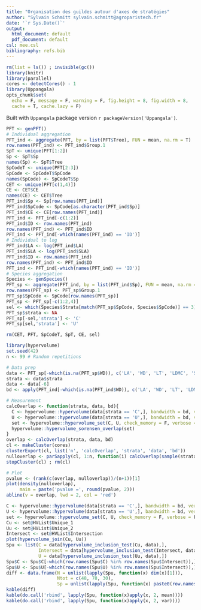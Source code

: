 ```yaml
---
title: "Organisation des guildes autour d'axes de stratégies"
author: "Sylvain Schmitt sylvain.schmitt@agroparistech.fr"
date: '`r Sys.Date()`'
output:
  html_document: default
  pdf_document: default
csl: mee.csl
bibliography: refs.bib
---
```


```r
rm(list = ls()) ; invisible(gc())
library(knitr)
library(parallel)
cores <- detectCores() - 1
library(Uppangala)
opts_chunk$set(
  echo = F, message = F, warning = F, fig.height = 8, fig.width = 8,
  cache = T, cache.lazy = F)
```

Built with `Uppangala` package version `r packageVersion('Uppangala')`.

```r
PFT <- genPFT()
# Individual aggregation
PFT_ind <- aggregate(PFT, by = list(PFT$Tree), FUN = mean, na.rm = T)
row.names(PFT_ind) <- PFT_ind$Group.1
SpT <- unique(PFT[1:2])
Sp <- SpT$Sp
names(Sp) <- SpT$Tree
SpCodeT <- unique(PFT[2:3])
SpCode <- SpCodeT$SpCode
names(SpCode) <- SpCodeT$Sp
CET <- unique(PFT[c(1,4)])
CE <- CET$CE
names(CE) <- CET$Tree
PFT_ind$Sp <- Sp[row.names(PFT_ind)]
PFT_ind$SpCode <- SpCode[as.character(PFT_ind$Sp)]
PFT_ind$CE <- CE[row.names(PFT_ind)]
PFT_ind <- PFT_ind[-c(1:2)]
PFT_ind$ID <- row.names(PFT_ind)
row.names(PFT_ind) <- PFT_ind$ID
PFT_ind <- PFT_ind[-which(names(PFT_ind) == 'ID')]
# Individual to log
PFT_ind$LA <- log(PFT_ind$LA)
PFT_ind$SLA <- log(PFT_ind$SLA)
PFT_ind$ID <- row.names(PFT_ind)
row.names(PFT_ind) <- PFT_ind$ID
PFT_ind <- PFT_ind[-which(names(PFT_ind) == 'ID')]
# Species aggregation
Species <- genSpecies()
PFT_sp <- aggregate(PFT_ind, by = list(PFT_ind$Sp), FUN = mean, na.rm = T)
row.names(PFT_sp) <- PFT_sp$Group.1
PFT_sp$SpCode <- SpCode[row.names(PFT_sp)]
PFT_sp <- PFT_sp[-c(1:2,4)]
sel <- which(Species$Strata[match(PFT_sp$SpCode, Species$SpCode)] == 3)
PFT_sp$strata <- NA
PFT_sp[-sel,'strata'] <- 'C'
PFT_sp[sel,'strata'] <- 'U'

rm(CET, PFT, SpCodeT, SpT, CE, sel)
```

```r
library(hypervolume)
set.seed(42)
n <- 99 # Random repetitions

# Data prep
data <- PFT_sp[-which(is.na(PFT_sp$WD)), c('LA', 'WD', 'LT', 'LDMC', 'SLA', 'strata')]
strata <- data$strata
data <- data[-6]
bd <- apply(PFT_ind[-which(is.na(PFT_ind$WD)), c('LA', 'WD', 'LT', 'LDMC', 'SLA')], 2, sd)

# Measurement
calcOverlap <- function(strata, data, bd){
  C <- hypervolume::hypervolume(data[strata == 'C',], bandwidth = bd, verbose = F)
  U <- hypervolume::hypervolume(data[strata == 'U',], bandwidth = bd, verbose = F)
  set <- hypervolume::hypervolume_set(C, U, check_memory = F, verbose = F)
  hypervolume::hypervolume_sorensen_overlap(set)
}
overlap <- calcOverlap(strata, data, bd)
cl <- makeCluster(cores)
clusterExport(cl, list('n', 'calcOverlap', 'strata', 'data', 'bd'))
nulloverlap <- parSapply(cl, 1:n, function(i) calcOverlap(sample(strata), data, bd))
stopCluster(cl) ; rm(cl)
```

```r
# Plot
pvalue <- (rank(c(overlap, nulloverlap))/(n+1))[1]
plot(density(nulloverlap), 
     main = paste('pvalue =', round(pvalue, 2)))
abline(v = overlap, lwd = 2, col = 'red')
```

```r
C <- hypervolume::hypervolume(data[strata == 'C',], bandwidth = bd, verbose = F, name = 'C')
U <- hypervolume::hypervolume(data[strata == 'U',], bandwidth = bd, verbose = F, name = 'U')
set <- hypervolume::hypervolume_set(C, U, check_memory = F, verbose = F)
Cu <- set@HVList$Unique_1
Uu <- set@HVList$Unique_2
Intersect <- set@HVList$Intersection
plot(hypervolume_join(Cu, Uu))
Spu <- list(C = data[hypervolume_inclusion_test(Cu, data),],
            Intersect = data[hypervolume_inclusion_test(Intersect, data),],
            U = data[hypervolume_inclusion_test(Uu, data),])
Spu$C <- Spu$C[-which(row.names(Spu$C) %in% row.names(Spu$Intersect)),]
Spu$U <- Spu$U[-which(row.names(Spu$U) %in% row.names(Spu$Intersect)),]
diff <- data.frame(N = unlist(lapply(Spu, function(x) dim(x)[1])),
                   Ntot = c(48, 78, 30),
                   Sp = unlist(lapply(Spu, function(x) paste0(row.names(x), collapse = ', '))))
kable(diff)
kable(do.call('rbind', lapply(Spu, function(x)apply(x, 2, mean))))
kable(do.call('rbind', lapply(Spu, function(x)apply(x, 2, var))))
```

